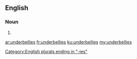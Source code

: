 ==English==

===Noun===
{{head|en|plural}}

# {{plural of|underbelly|lang=en}}

[[Category:English plurals ending in "-ies"]]

[[ar:underbellies]]
[[fr:underbellies]]
[[ku:underbellies]]
[[my:underbellies]]